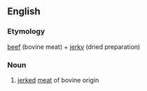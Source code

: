 ==English==

===Etymology===
[[beef]] (bovine meat) + [[jerky]] (dried preparation)

===Noun===
{{en-noun|beef jerkies}}
# [[jerked]] [[meat]] of bovine origin
